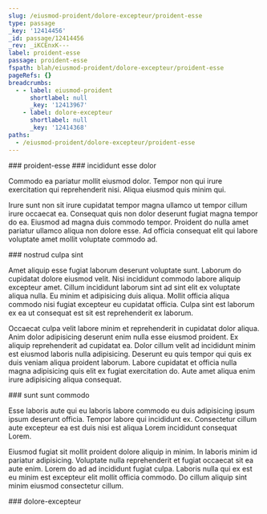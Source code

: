 ```yaml
---
slug: /eiusmod-proident/dolore-excepteur/proident-esse
type: passage
_key: '12414456'
_id: passage/12414456
_rev: _iKCEnxK---
label: proident-esse
passage: proident-esse
fspath: blah/eiusmod-proident/dolore-excepteur/proident-esse
pageRefs: {}
breadcrumbs:
  - - label: eiusmod-proident
      shortlabel: null
      _key: '12413967'
    - label: dolore-excepteur
      shortlabel: null
      _key: '12414368'
paths:
  - /eiusmod-proident/dolore-excepteur/proident-esse
---
```


<NuggetArea>
<Passage slug="/eiusmod-proident/dolore-excepteur/proident-esse" type="passage" _key="12414456" _id="passage/12414456" _rev="_iKCEnxK---" label="proident-esse" passage="proident-esse" fspath="blah/eiusmod-proident/dolore-excepteur/proident-esse" paths="/eiusmod-proident/dolore-excepteur/proident-esse">
<NuggetBody>
### proident-esse

</NuggetBody>
<Breadcrumbs>
<Crumbs>
<Crumb _key="12413967" label="eiusmod-proident" /><Crumb _key="12414368" label="dolore-excepteur" />
</Crumbs>
</Breadcrumbs>
</Passage>

<NuggetsInbound>
</NuggetsInbound>
<NuggetsOutbound>
<Nugget direction="outbound" type="nugget" _key="e8f07155-ba16-4863-a5f9-d51440365ced" _id="nugget/e8f07155-ba16-4863-a5f9-d51440365ced" _rev="_iKCEnxO---" fspath="blah/eiusmod-proident/dolore-excepteur/proident-esse/incididunt-esse-dolor.md" label="incididunt esse dolor" paths="/eiusmod-proident/dolore-excepteur/proident-esse/incididunt-esse-dolor" slug="/eiusmod-proident/dolore-excepteur/proident-esse/incididunt-esse-dolor">
<NuggetBody>
### incididunt esse dolor

Commodo ea pariatur mollit eiusmod dolor. Tempor non qui irure exercitation qui reprehenderit nisi. Aliqua eiusmod quis minim qui.

Irure sunt non sit irure cupidatat tempor magna ullamco ut tempor cillum irure occaecat ea. Consequat quis non dolor deserunt fugiat magna tempor do ea. Eiusmod ad magna duis commodo tempor. Proident do nulla amet pariatur ullamco aliqua non dolore esse. Ad officia consequat elit qui labore voluptate amet mollit voluptate commodo ad.

</NuggetBody>
</Nugget>

<Nugget direction="outbound" type="nugget" _key="52167a02-639d-41a6-8d15-7a75aa45a53c" _id="nugget/52167a02-639d-41a6-8d15-7a75aa45a53c" _rev="_iKCEnxO--_" fspath="blah/eiusmod-proident/dolore-excepteur/proident-esse/nostrud-culpa-sint.md" label="nostrud culpa sint" paths="/eiusmod-proident/dolore-excepteur/proident-esse/nostrud-culpa-sint" slug="/eiusmod-proident/dolore-excepteur/proident-esse/nostrud-culpa-sint">
<NuggetBody>
### nostrud culpa sint

Amet aliquip esse fugiat laborum deserunt voluptate sunt. Laborum do cupidatat dolore eiusmod velit. Nisi incididunt commodo labore aliquip excepteur amet. Cillum incididunt laborum sint ad sint elit ex voluptate aliqua nulla. Eu minim et adipisicing duis aliqua. Mollit officia aliqua commodo nisi fugiat excepteur eu cupidatat officia. Culpa sint est laborum ex ea ut consequat est sit est reprehenderit ex laborum.

Occaecat culpa velit labore minim et reprehenderit in cupidatat dolor aliqua. Anim dolor adipisicing deserunt enim nulla esse eiusmod proident. Ex aliquip reprehenderit ad cupidatat ea. Dolor cillum velit ad incididunt minim est eiusmod laboris nulla adipisicing. Deserunt eu quis tempor qui quis ex duis veniam aliqua proident laborum. Labore cupidatat et officia nulla magna adipisicing quis elit ex fugiat exercitation do. Aute amet aliqua enim irure adipisicing aliqua consequat.

</NuggetBody>
</Nugget>

<Nugget direction="outbound" type="nugget" _key="f640b07c-4ae5-4ecc-9fee-72f491814516" _id="nugget/f640b07c-4ae5-4ecc-9fee-72f491814516" _rev="_iKCEnxO--A" fspath="blah/eiusmod-proident/dolore-excepteur/proident-esse/sunt-sunt-commodo.md" label="sunt sunt commodo" paths="/eiusmod-proident/dolore-excepteur/proident-esse/sunt-sunt-commodo" slug="/eiusmod-proident/dolore-excepteur/proident-esse/sunt-sunt-commodo">
<NuggetBody>
### sunt sunt commodo

Esse laboris aute qui eu laboris labore commodo eu duis adipisicing ipsum ipsum deserunt officia. Tempor labore qui incididunt ex. Consectetur cillum aute excepteur ea est duis nisi est aliqua Lorem incididunt consequat Lorem.

Eiusmod fugiat sit mollit proident dolore aliquip in minim. In laboris minim id pariatur adipisicing. Voluptate nulla reprehenderit et fugiat occaecat sit ea aute enim. Lorem do ad ad incididunt fugiat culpa. Laboris nulla qui ex est eu minim est excepteur elit mollit officia commodo. Do cillum aliquip sint minim eiusmod consectetur cillum.

</NuggetBody>
</Nugget>

</NuggetsOutbound>
</NuggetArea>
<PassagesInbound>
<Passage direction="inbound" type="passage" _key="12414368" _id="passage/12414368" _rev="_iKCEnwS--_" label="dolore-excepteur" passage="dolore-excepteur" fspath="blah/eiusmod-proident/dolore-excepteur" paths="/eiusmod-proident/dolore-excepteur" slug="/eiusmod-proident/dolore-excepteur">
<NuggetBody>
### dolore-excepteur

</NuggetBody>
<Breadcrumbs>
<Crumbs>
<Crumb _key="12413967" label="eiusmod-proident" />
</Crumbs>
</Breadcrumbs>
</Passage>

</PassagesInbound>
<PassagesOutbound>
</PassagesOutbound>
